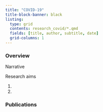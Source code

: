 ```yaml
---
title: "COVID-19"
title-block-banner: black
listing:
  type: grid
  contents: research_covid/*.qmd
  fields: [title, author, subtitle, date]
  grid-columns: 1
---
```


### Overview

Narrative

Research aims

1.  
2.  

### Publications

